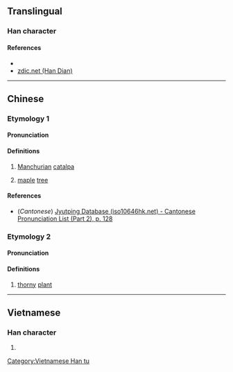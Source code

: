{{character info/new}}
==Translingual==

===Han character===
{{Han char|rn=75|rad=木|as=07|sn=11|four=48994|canj=DOMD|ids=⿰木余}}

====References====
* {{Han ref|kx=0528.180|dkj=14838|dj=0917.060|hdz=21216.090|uh=688C|ud=26764|bh=D5D3|bd=54739}}
* [http://www.zdic.net/z/1b/js/688C.htm zdic.net (Han Dian)]

----

==Chinese==
{{zh-forms}}

===Etymology 1===
====Pronunciation====
{{zh-pron
|m=tú
|c=tou4
|mc=1+2
|oc=y
|ma=
|cat=pn,n
}}

====Definitions====
{{zh-hanzi}}

# [[Manchurian]] [[catalpa]] {{gloss|{{taxlink|Catalpa bungei|species|noshow=1}}}}
# {{lb|zh|archaic}} [[maple]] [[tree]]

====References====
* (''Cantonese'') [http://www.iso10646hk.net/jp/document/download.jsp Jyutping Database (iso10646hk.net) - Cantonese Pronunciation List (Part 2), p. 128]

===Etymology 2===
====Pronunciation====
{{zh-pron
|m=chá
|mc=3
|cat=n
}}

====Definitions====
{{zh-hanzi}}

# [[thorny]] [[plant]]

----

==Vietnamese==

===Han character===
{{vi-readings|rs=木07|hanviet=dừa}}

# {{defn|lang=vi|sort=木07}}

[[Category:Vietnamese Han tu]]